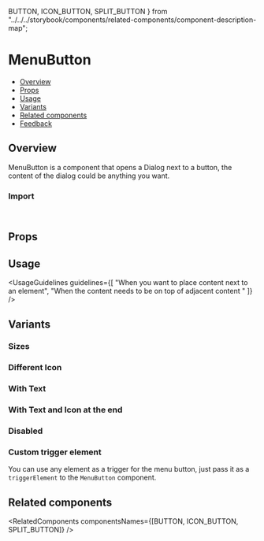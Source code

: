   BUTTON,
  ICON_BUTTON,
  SPLIT_BUTTON
} from "../../../storybook/components/related-components/component-description-map";

<Meta of={MenuButtonStories} />

# MenuButton

- [Overview](#overview)
- [Props](#props)
- [Usage](#usage)
- [Variants](#variants)
- [Related components](#related-components)
- [Feedback](#feedback)

## Overview

MenuButton is a component that opens a Dialog next to a button, the content of the dialog could be anything you want.

<Canvas of={MenuButtonStories.Overview} />

### Import

```js
import { MenuButton } from "monday-ui-react-core";
```

## Props

<PropsTable />

## Usage

<UsageGuidelines
  guidelines={[
    "When you want to place content next to an element",
    "When the content needs to be on top of adjacent content "
  ]}
/>

## Variants

### Sizes

<Canvas of={MenuButtonStories.Sizes} />

### Different Icon

<Canvas of={MenuButtonStories.DifferentIcon} />

### With Text

<Canvas of={MenuButtonStories.WithText} />

### With Text and Icon at the end

<Canvas of={MenuButtonStories.WithTextAndIconAtTheEnd} />

### Disabled

<Canvas of={MenuButtonStories.Disabled} />

### Custom trigger element

You can use any element as a trigger for the menu button, just pass it as a <code>triggerElement</code> to the <code>MenuButton</code> component.

<Canvas of={MenuButtonStories.CustomTriggerElement} />

## Related components

<RelatedComponents componentsNames={[BUTTON, ICON_BUTTON, SPLIT_BUTTON]} />
